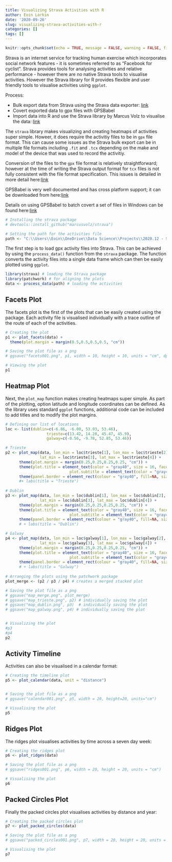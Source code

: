 ```yaml
---
title: Visualizing Strava Activities with R
author: Eoin Larkin
date: '2020-09-26'
slug: visualizing-strava-activities-with-r
categories: []
tags: []
---
```


```r
knitr::opts_chunk$set(echo = TRUE, message = FALSE, warning = FALSE, fig.align='left')
```

Strava is an internet service for tracking human exercise which incorporates social network features - it is sometimes referred to as "Facebook for cyclist". Strava provides tools for analysing activities and relative performance - however there are no native Strava tools to visualise activities. However the Strava library for R provides flexible and user friendly tools to visualise activities using `ggplot`.

Process:

* Bulk export data from Strava using the Strava data exporter: [link](https://support.strava.com/hc/en-us/articles/216918437-Exporting-your-Data-and-Bulk-Export)  
* Covert exported data to gpx files with GPSBabel  
* Import data into R and use the Strava library by Marcus Volz to visualise the data: [link](https://github.com/marcusvolz)  

The `strava` library makes visualizing and creating heatmaps of activities super simple. Howeer, it does require the activitiy files to be in `gpx` file format. This can cause some issues as the Strava bulk export can be in multiple file formats including `.fit` and `.tcx` depending on the make and model of the device that was used to record the activitiy.

Conversion of the files to the `gpx` file format is relatively straightforward; however at the time of writing the Strava output format for `tcx` files is not fully consistent with the file format specification. This issues is detailed in more detail here:[link](https://github.com/gpsbabel/gpsbabel/issues/371) 

GPSBabel is very well documented and has cross platform support; it can be downloaded from here:[link](https://www.gpsbabel.org/) 

Details on using GPSBabel to batch covert a set of files in Windows can be found here:[link](https://www.gpsbabel.org/os/Windows_batch.html)

```r
# Installing the strava package
# devtools::install_github("marcusvolz/strava")

# Setting the path for the activities file
path <- "C:\\Users\\Eoin\\OneDrive\\Data Science\\Projects\\2020.12 - Strava Visualisation\\strava_activities_converted\\"
```

The first step is to load gpx activity files into Strava. This can be achieved by using the `process_data()` function from the `strava` package. The function converts the activity files into a single data frame which can then be easily plotted using `ggplot`.

```r
library(strava) # loading the Strava package
library(patchwork) # for aligning the plots
data <- process_data(path) # loading the activities
```

## Facets Plot

The facets plot is the first of the plots that can be easily created using the package. Each activity file is visualised individually with a trace outline of the route of each of the activities.

```r
# Creating the plot
p1 <- plot_facets(data) + 
  theme(plot.margin = margin(0.5,0.5,0.5,0.5, "cm"))

# Saving the plot file as a png
# ggsave("facets001.png", p1, width = 10, height = 10, units = "cm", dpi=1200)

# Viewing the plot
p1
```

## Heatmap Plot

Next, the `plot_map` function makes creating heatmaps super simple. As part of the plotting, option latitude and longitude coordinates can be defined. As the library uses standard `ggplot` functions, additional code can be included to add titles and to modify the plot margins.

```r
# Defining our list of locations
loc <- list(dublin=c(-6.86, -6.00, 53.03, 53.46), 
                  trieste=c(13.42, 14.28, 45.47, 45.9), 
                  galway=c(-8.56, -9.78, 52.85, 53.46))

# Trieste
p2 <- plot_map(data, lon_min = loc$trieste[1], lon_max = loc$trieste[2], 
               lat_min = loc$trieste[3], lat_max = loc$trieste[4]) +
      theme(plot.margin = margin(0.25,0.25,0.25,0.25, "cm")) +
      theme(plot.title = element_text(color = "gray40", size = 16, face = "bold"),
                            plot.subtitle = element_text(color = "gray40", size=3)) +
      theme(panel.border = element_rect(colour = "gray40", fill=NA, size=1)) 
      #+ labs(title = "Trieste")
                           
# Dublin
p3 <- plot_map(data, lon_min = loc$dublin[1], lon_max = loc$dublin[2], 
               lat_min = loc$dublin[3], lat_max = loc$dublin[4]) +
      theme(plot.margin = margin(0.25,0.25,0.25,0.25, "cm")) +
      theme(plot.title = element_text(color = "gray40", size = 16, face = "bold"),
                            plot.subtitle = element_text(color = "gray40", size=3)) +
      theme(panel.border = element_rect(colour = "gray40", fill=NA, size=1)) 
      # + labs(title = "Dublin") 

# Galway
p4 <- plot_map(data, lon_min = loc$galway[1], lon_max = loc$galway[2], 
               lat_min = loc$galway[3], lat_max = loc$galway[4]) +
      theme(plot.margin = margin(0.25,0.25,0.25,0.25, "cm")) +
      theme(plot.title = element_text(color = "gray40", size = 16, face = "bold"),
                            plot.subtitle = element_text(color = "gray40", size=3)) +
      theme(panel.border = element_rect(colour = "gray40", fill=NA, size=1)) 
      # + labs(title = "Galway")
  
# Arranging the plots using the patchwork package
plot_merge <- (p2 / p3 / p4) # creates a merged stacked plot

# Saving the plot file as a png
# ggsave("map_merge.png", plot_merge)
# ggsave("map_trieste.png", p2) # individually saving the plot
# ggsave("map_dublin.png", p3)  # individually saving the plot 
# ggsave("map_galway.png", p4) # individually saving the plot


# Visualizing the plot
#p3
#p4
p2
```

## Activity Timeline

Activities can also be visualised in a calendar format:

```r
# Creating the timeline plot
p5 <- plot_calendar(data, unit = "distance")


# Saving the plot file as a png
# ggsave("calendar001.png", p5, width = 20, height=20, units="cm")

# Visualising the plot
p5
```

## Ridges Plot

The ridges plot visualises activities by time across a seven day week:

```r
# Creating the ridges plot
p6 <- plot_ridges(data)

# Saving the plot file as a png
# ggsave("ridges001.png", p6, width = 20, height = 20, units = "cm")

# Visualising the plot
p6
```

## Packed Circles Plot

Finally the packed circles plot visualises activities by distance and year:

```r
# Creating the packed circles plot
p7 <- plot_packed_circles(data)

# Saving the plot file as a png
# ggsave("packed_circles001.png", p7, width = 20, height = 20, units = "cm")

# Visualising the plot
p7
```